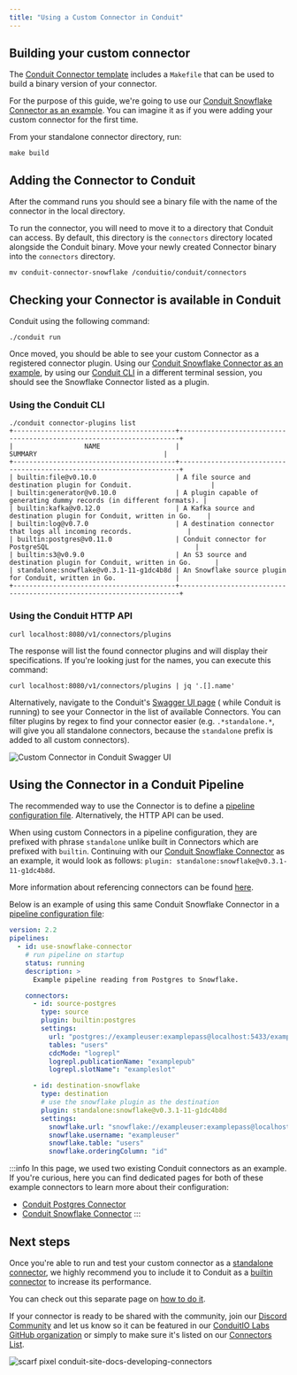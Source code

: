 ```yaml
---
title: "Using a Custom Connector in Conduit"
---
```


## Building your custom connector

The [Conduit Connector template](https://github.com/ConduitIO/conduit-connector-template) 
includes a `Makefile` that can be used to build a binary version of your connector. 

For the purpose of this guide, we're going to use our [Conduit Snowflake Connector as an example](https://github.com/conduitio-labs/conduit-connector-snowflake). You can imagine it as if you were adding your custom connector for the first time. 

From your standalone connector directory, run:

```shell title="/conduitio-labs/conduit-connector-snowflake"
make build
```

## Adding the Connector to Conduit

After the command runs you should see a binary file with the name of the
connector in the local directory. 

To run the connector, you will need to move it to a directory that Conduit can
access. By default, this directory is the `connectors` directory located
alongside the Conduit binary. Move your newly created Connector binary into the
`connectors` directory.

```shell title="/conduitio-labs/conduit-connector-snowflake"
mv conduit-connector-snowflake /conduitio/conduit/connectors
```

## Checking your Connector is available in Conduit

Conduit using the following command:

```shell title="/conduitio/conduit"
./conduit run
```

Once moved, you should be able to see your custom Connector as a registered connector plugin. Using our [Conduit Snowflake Connector as an example](https://github.com/conduitio-labs/conduit-connector-snowflake), by using our [Conduit CLI](/docs/cli) in a different terminal session, you should see the Snowflake Connector listed as a plugin.


### Using the Conduit CLI

```shell title="/conduitio/conduit"
./conduit connector-plugins list
+-----------------------------------------+----------------------------------------------------------------------+
|                  NAME                   |                               SUMMARY                                |
+-----------------------------------------+----------------------------------------------------------------------+
| builtin:file@v0.10.0                    | A file source and destination plugin for Conduit.                    |
| builtin:generator@v0.10.0               | A plugin capable of generating dummy records (in different formats). |
| builtin:kafka@v0.12.0                   | A Kafka source and destination plugin for Conduit, written in Go.    |
| builtin:log@v0.7.0                      | A destination connector that logs all incoming records.              |
| builtin:postgres@v0.11.0                | Conduit connector for PostgreSQL                                     |
| builtin:s3@v0.9.0                       | An S3 source and destination plugin for Conduit, written in Go.      |
| standalone:snowflake@v0.3.1-11-g1dc4b8d | An Snowflake source plugin for Conduit, written in Go.               |
+-----------------------------------------+----------------------------------------------------------------------+
```

### Using the Conduit HTTP API

```shell
curl localhost:8080/v1/connectors/plugins
```

The response will list the found connector plugins and will display their
specifications. If you're looking just for the names, you can execute this
command:

```shell
curl localhost:8080/v1/connectors/plugins | jq '.[].name'
```

Alternatively, navigate to the
Conduit's [Swagger UI page](http://localhost:8080/openapi/#/ConnectorService/ConnectorService_ListConnectorPlugins) (
while Conduit is running) to see your Connector in the list of available
Connectors. You can filter plugins by regex to find your connector easier (e.g.
`.*standalone.*`, will give you all standalone connectors, because the
`standalone` prefix is added to all custom connectors).

![Custom Connector in Conduit Swagger UI](/img/conduit-swagger-ui-list-connector-plugins.png)

## Using the Connector in a Conduit Pipeline

The recommended way to use the Connector is to define
a [pipeline configuration file](/docs/using/pipelines/configuration-file).
Alternatively, the HTTP API can be used.

When using custom Connectors in a pipeline configuration, they are prefixed with
phrase `standalone` unlike built in Connectors which are prefixed with
`builtin`. Continuing with our [Conduit Snowflake Connector](https://github.com/conduitio-labs/conduit-connector-snowflake) as an example, it would
look as follows: `plugin: standalone:snowflake@v0.3.1-11-g1dc4b8d`.

More information about referencing connectors can be
found [here](/docs/using/connectors/referencing).

Below is an example of using this same Conduit Snowflake Connector in a [pipeline configuration file](/docs/using/pipelines/configuration-file):

``` yaml title="pipelines/use-custom-connector.yml"
version: 2.2
pipelines:
  - id: use-snowflake-connector
    # run pipeline on startup
    status: running
    description: >
      Example pipeline reading from Postgres to Snowflake.

    connectors:
      - id: source-postgres
        type: source
        plugin: builtin:postgres
        settings:
          url: "postgres://exampleuser:examplepass@localhost:5433/exampledb?sslmode=disable"
          tables: "users"
          cdcMode: "logrepl"
          logrepl.publicationName: "examplepub"
          logrepl.slotName": "exampleslot"

      - id: destination-snowflake
        type: destination
        # use the snowflake plugin as the destination
        plugin: standalone:snowflake@v0.3.1-11-g1dc4b8d
        settings:
          snowflake.url: "snowflake://exampleuser:examplepass@localhost:5433/exampledb?sslmode=disable"
          snowflake.username: "exampleuser"
          snowflake.table: "users"
          snowflake.orderingColumn: "id"
```

:::info
In this page, we used two existing Conduit connectors as an example. If you're curious, here you can find dedicated pages for both of these example connectors to learn more about their configuration:

- [Conduit Postgres Connector](/docs/using/connectors/list/postgres)
- [Conduit Snowflake Connector](/docs/using/connectors/list/snowflake)
:::

## Next steps

Once you're able to run and test your custom connector as a [standalone connector](/docs/core-concepts#standalone-connector), we highly recommend you to include it to Conduit as a [builtin connector](/docs/core-concepts#built-in-connector) to increase its performance.

You can check out this separate page on [how to do it](/docs/using/connectors/additional-built-in-plugins).


If your connector is ready to be shared with the community, join our [Discord Community](https://discord.meroxa.com/) and let us know so it can be featured in our [ConduitIO Labs GitHub organization](https://github.com/conduitio-labs) or simply to make sure it's listed on our [Connectors List](/docs/using/connectors/list/).






![scarf pixel conduit-site-docs-developing-connectors](https://static.scarf.sh/a.png?x-pxid=3ada0949-fa61-40d6-a44a-76447ea4e39f)